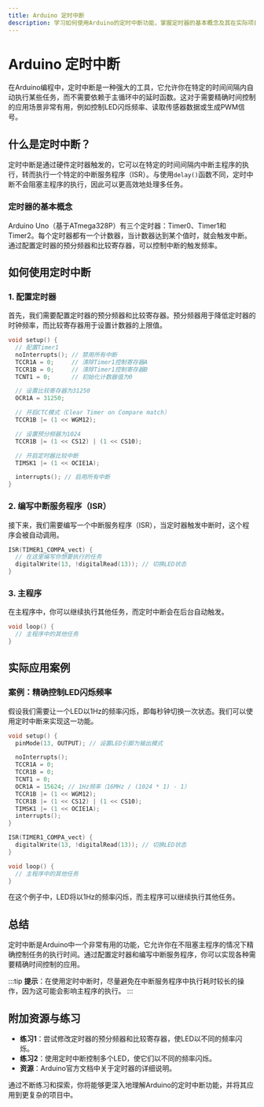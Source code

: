 ```yaml
---
title: Arduino 定时中断
description: 学习如何使用Arduino的定时中断功能，掌握定时器的基本概念及其在实际项目中的应用。
---
```


# Arduino 定时中断

在Arduino编程中，定时中断是一种强大的工具，它允许你在特定的时间间隔内自动执行某些任务，而不需要依赖于主循环中的延时函数。这对于需要精确时间控制的应用场景非常有用，例如控制LED闪烁频率、读取传感器数据或生成PWM信号。

## 什么是定时中断？

定时中断是通过硬件定时器触发的，它可以在特定的时间间隔内中断主程序的执行，转而执行一个特定的中断服务程序（ISR）。与使用`delay()`函数不同，定时中断不会阻塞主程序的执行，因此可以更高效地处理多任务。

### 定时器的基本概念

Arduino Uno（基于ATmega328P）有三个定时器：Timer0、Timer1和Timer2。每个定时器都有一个计数器，当计数器达到某个值时，就会触发中断。通过配置定时器的预分频器和比较寄存器，可以控制中断的触发频率。

## 如何使用定时中断

### 1. 配置定时器

首先，我们需要配置定时器的预分频器和比较寄存器。预分频器用于降低定时器的时钟频率，而比较寄存器用于设置计数器的上限值。

```cpp
void setup() {
  // 配置Timer1
  noInterrupts(); // 禁用所有中断
  TCCR1A = 0;     // 清除Timer1控制寄存器A
  TCCR1B = 0;     // 清除Timer1控制寄存器B
  TCNT1 = 0;      // 初始化计数器值为0

  // 设置比较寄存器为31250
  OCR1A = 31250;

  // 开启CTC模式（Clear Timer on Compare match）
  TCCR1B |= (1 << WGM12);

  // 设置预分频器为1024
  TCCR1B |= (1 << CS12) | (1 << CS10);

  // 开启定时器比较中断
  TIMSK1 |= (1 << OCIE1A);

  interrupts(); // 启用所有中断
}
```

### 2. 编写中断服务程序（ISR）

接下来，我们需要编写一个中断服务程序（ISR），当定时器触发中断时，这个程序会被自动调用。

```cpp
ISR(TIMER1_COMPA_vect) {
  // 在这里编写你想要执行的任务
  digitalWrite(13, !digitalRead(13)); // 切换LED状态
}
```

### 3. 主程序

在主程序中，你可以继续执行其他任务，而定时中断会在后台自动触发。

```cpp
void loop() {
  // 主程序中的其他任务
}
```

## 实际应用案例

### 案例：精确控制LED闪烁频率

假设我们需要让一个LED以1Hz的频率闪烁，即每秒钟切换一次状态。我们可以使用定时中断来实现这一功能。

```cpp
void setup() {
  pinMode(13, OUTPUT); // 设置LED引脚为输出模式

  noInterrupts();
  TCCR1A = 0;
  TCCR1B = 0;
  TCNT1 = 0;
  OCR1A = 15624; // 1Hz频率（16MHz / (1024 * 1) - 1）
  TCCR1B |= (1 << WGM12);
  TCCR1B |= (1 << CS12) | (1 << CS10);
  TIMSK1 |= (1 << OCIE1A);
  interrupts();
}

ISR(TIMER1_COMPA_vect) {
  digitalWrite(13, !digitalRead(13)); // 切换LED状态
}

void loop() {
  // 主程序中的其他任务
}
```

在这个例子中，LED将以1Hz的频率闪烁，而主程序可以继续执行其他任务。

## 总结

定时中断是Arduino中一个非常有用的功能，它允许你在不阻塞主程序的情况下精确控制任务的执行时间。通过配置定时器和编写中断服务程序，你可以实现各种需要精确时间控制的应用。

:::tip
**提示**：在使用定时中断时，尽量避免在中断服务程序中执行耗时较长的操作，因为这可能会影响主程序的执行。
:::

## 附加资源与练习

- **练习1**：尝试修改定时器的预分频器和比较寄存器，使LED以不同的频率闪烁。
- **练习2**：使用定时中断控制多个LED，使它们以不同的频率闪烁。
- **资源**：Arduino官方文档中关于定时器的详细说明。

通过不断练习和探索，你将能够更深入地理解Arduino的定时中断功能，并将其应用到更复杂的项目中。